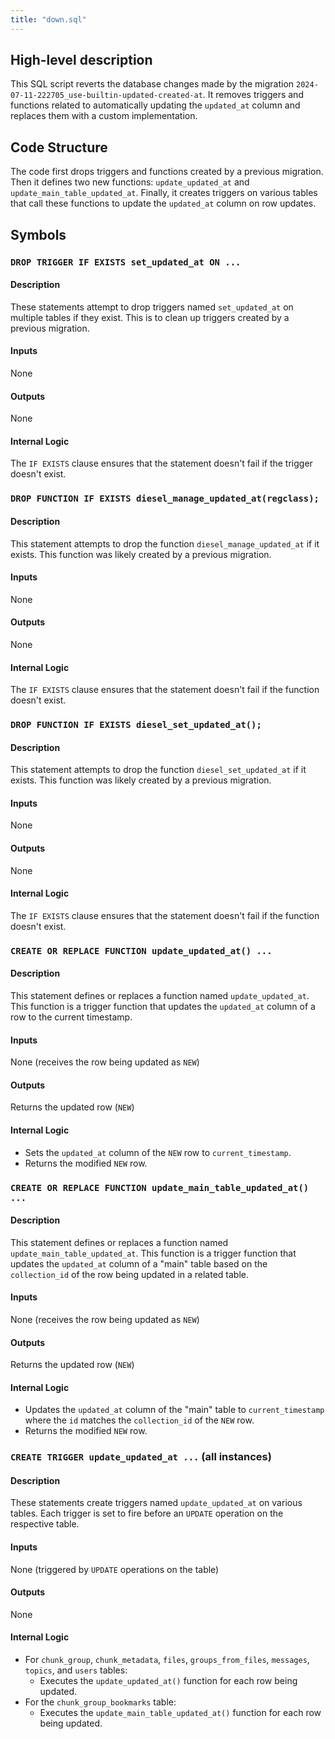 ```yaml
---
title: "down.sql"
---
```


## High-level description
This SQL script reverts the database changes made by the migration `2024-07-11-222705_use-builtin-updated-created-at`. It removes triggers and functions related to automatically updating the `updated_at` column and replaces them with a custom implementation.

## Code Structure
The code first drops triggers and functions created by a previous migration. Then it defines two new functions: `update_updated_at` and `update_main_table_updated_at`. Finally, it creates triggers on various tables that call these functions to update the `updated_at` column on row updates.

## Symbols

### `DROP TRIGGER IF EXISTS set_updated_at ON ...`
#### Description
These statements attempt to drop triggers named `set_updated_at` on multiple tables if they exist. This is to clean up triggers created by a previous migration.

#### Inputs
None

#### Outputs
None

#### Internal Logic
The `IF EXISTS` clause ensures that the statement doesn't fail if the trigger doesn't exist.

### `DROP FUNCTION IF EXISTS diesel_manage_updated_at(regclass);`
#### Description
This statement attempts to drop the function `diesel_manage_updated_at` if it exists. This function was likely created by a previous migration.

#### Inputs
None

#### Outputs
None

#### Internal Logic
The `IF EXISTS` clause ensures that the statement doesn't fail if the function doesn't exist.

### `DROP FUNCTION IF EXISTS diesel_set_updated_at();`
#### Description
This statement attempts to drop the function `diesel_set_updated_at` if it exists. This function was likely created by a previous migration.

#### Inputs
None

#### Outputs
None

#### Internal Logic
The `IF EXISTS` clause ensures that the statement doesn't fail if the function doesn't exist.

### `CREATE OR REPLACE FUNCTION update_updated_at() ...`
#### Description
This statement defines or replaces a function named `update_updated_at`. This function is a trigger function that updates the `updated_at` column of a row to the current timestamp.

#### Inputs
None (receives the row being updated as `NEW`)

#### Outputs
Returns the updated row (`NEW`)

#### Internal Logic
- Sets the `updated_at` column of the `NEW` row to `current_timestamp`.
- Returns the modified `NEW` row.

### `CREATE OR REPLACE FUNCTION update_main_table_updated_at() ...`
#### Description
This statement defines or replaces a function named `update_main_table_updated_at`. This function is a trigger function that updates the `updated_at` column of a "main" table based on the `collection_id` of the row being updated in a related table.

#### Inputs
None (receives the row being updated as `NEW`)

#### Outputs
Returns the updated row (`NEW`)

#### Internal Logic
- Updates the `updated_at` column of the "main" table to `current_timestamp` where the `id` matches the `collection_id` of the `NEW` row.
- Returns the modified `NEW` row.

### `CREATE TRIGGER update_updated_at ...` (all instances)
#### Description
These statements create triggers named `update_updated_at` on various tables. Each trigger is set to fire before an `UPDATE` operation on the respective table.

#### Inputs
None (triggered by `UPDATE` operations on the table)

#### Outputs
None

#### Internal Logic
- For `chunk_group`, `chunk_metadata`, `files`, `groups_from_files`, `messages`, `topics`, and `users` tables:
    - Executes the `update_updated_at()` function for each row being updated.
- For the `chunk_group_bookmarks` table:
    - Executes the `update_main_table_updated_at()` function for each row being updated.
